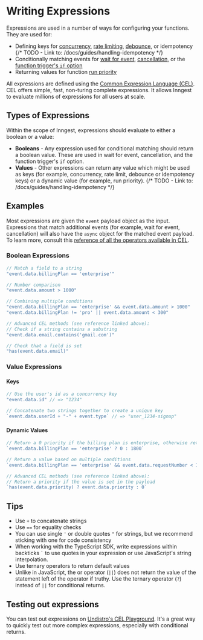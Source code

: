 # Writing Expressions

Expressions are used in a number of ways for configuring your functions. They are used for:

* Defining keys for [concurrency](/docs/functions/concurrency), [rate limiting](/docs/reference/functions/rate-limit), [debounce](/docs/reference/functions/debounce), or idempotency {/* TODO - Link to: /docs/guides/handling-idempotency */}
* Conditionally matching events for [wait for event](/docs/reference/functions/step-wait-for-event), [cancellation](/docs/functions/cancellation), or the [function trigger's `if` option](/docs/reference/functions/create#trigger)
* Returning values for function [run priority](/docs/reference/functions/run-priority)

All expressions are defined using the [Common Expression Language (CEL)](https://github.com/google/cel-go). CEL offers simple, fast, non-turing complete expressions. It allows Inngest to evaluate millions of expressions for all users at scale.

## Types of Expressions

Within the scope of Inngest, expressions should evaluate to either a boolean or a value:

* **Booleans** - Any expression used for conditional matching should return a boolean value. These are used in wait for event, cancellation, and the function trigger's `if` option.
* **Values** - Other expressions can return any value which might be used as keys (for example, concurrency, rate limit, debounce or idempotency keys) or a dynamic value (for example, run priority). {/* TODO - Link to: /docs/guides/handling-idempotency */}

## Examples

Most expressions are given the `event` payload object as the input. Expressions that match additional events (for example, wait for event, cancellation) will also have the `async` object for the matched event payload. To learn more, consult this [reference of all the operators available in CEL](https://github.com/google/cel-spec/blob/master/doc/langdef.md#list-of-standard-definitions).

### Boolean Expressions

```js
// Match a field to a string
"event.data.billingPlan == 'enterprise'"

// Number comparison
"event.data.amount > 1000"

// Combining multiple conditions
"event.data.billingPlan == 'enterprise' && event.data.amount > 1000"
"event.data.billingPlan != 'pro' || event.data.amount < 300"

// Advanced CEL methods (see reference linked above):
// Check if a string contains a substring
"event.data.email.contains('gmail.com')"

// Check that a field is set
"has(event.data.email)"
```

### Value Expressions

#### Keys

```js
// Use the user's id as a concurrency key
"event.data.id" // => "1234"

// Concatenate two strings together to create a unique key
`event.data.userId + "-" + event.type` // => "user_1234-signup"
```

#### Dynamic Values

```js
// Return a 0 priority if the billing plan is enterprise, otherwise return 1800
`event.data.billingPlan == 'enterprise' ? 0 : 1800`

// Return a value based on multiple conditions
`event.data.billingPlan == 'enterprise' && event.data.requestNumber < 10 ? 0 : 1800`

// Advanced CEL methods (see reference linked above):
// Return a priority if the value is set in the payload
`has(event.data.priority) ? event.data.priority : 0`
```

## Tips

* Use `+` to concatenate strings
* Use `==` for equality checks
* You can use single `'` or double quotes `"` for strings, but we recommend sticking with one for code consistency
* When working with the TypeScript SDK, write expressions within backticks `` ` `` to use quotes in your expression or use JavaScript's string interpolation.
* Use ternary operators to return default values
* Unlike in JavaScript, the or operator (`||`) does not return the value of the statement left of the operator if truthy. Use the ternary operator (`?`) instead of `||` for conditional returns.


## Testing out expressions

You can test out expressions on [Undistro's CEL Playground](https://playcel.undistro.io/). It's a great way to quickly test out more complex expressions, especially with conditional returns.